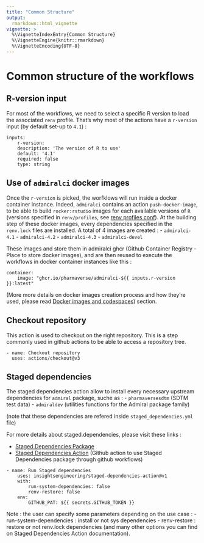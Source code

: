 ```yaml
---
title: "Common Structure"
output: 
  rmarkdown::html_vignette
vignette: >
  %\VignetteIndexEntry{Common Structure}
  %\VignetteEngine{knitr::rmarkdown}
  %\VignetteEncoding{UTF-8}
---
```


# Common structure of the workflows

## R-version input

For most of the workflows, we need to select a specific R version to load the associated `renv` profile.
That's why most of the actions have a `r-version` input (by default set-up to `4.1`) :

```
inputs:
    r-version:
    description: 'The version of R to use'
    default: '4.1'
    required: false
    type: string
```

## Use of `admiralci` docker images

Once the `r-version` is picked, the worfklows will run inside a docker container instance. Indeed, `admiralci` contains an action `push-docker-image`, to be able to build `rocker:rstudio` images
for each available versions of `R` (versions specified in `renv/profiles`, see [renv profiles conf](get_started.html#renv-profiles-configuration-handling-several-r-versions)). 
At the building step of these docker images, every dependencies specified in the `renv.lock` files are installed.
A total of 4 images are created :
- `admiralci-4.1`
- `admiralci-4.2`
- `admiralci-4.3`
- `admiralci-devel`

These images and store them in admiralci ghcr (Github Container Registry - Place to store docker images), and are then reused to execute the workflows in docker container instances like this :

```
container:
    image: "ghcr.io/pharmaverse/admiralci-${{ inputs.r-version }}:latest"
```

(More more details on docker images creation process and how they're used, please read [Docker images and codespaces](docker_and_codespaces.html)) section.

## Checkout repository

This action is used to checkout on the right repository. This is a step commonly used in github actions to be able to access a repository tree.

```
- name: Checkout repository
  uses: actions/checkout@v3
```

## Staged dependencies

The staged dependencies action allow to install every necessary upstream dependencies for `admiral` package, suche as :
- `pharmaversesdtm` (SDTM test data)
- `admiraldev` (utilities functions for the Admiral package family)

(note that these dependencies are refered inside `staged_dependencies.yml` file)

For more details about staged.dependencies, please visit these links :

- [Staged Dependencies Package](https://github.com/openpharma/staged.dependencies)
- [Staged Dependencies Action](https://github.com/insightsengineering/staged-dependencies-action) (Github action to use Staged Dependencies package through github workflows)

```
- name: Run Staged dependencies
    uses: insightsengineering/staged-dependencies-action@v1
    with:
        run-system-dependencies: false
        renv-restore: false
    env:
        GITHUB_PAT: ${{ secrets.GITHUB_TOKEN }}
```

Note : the user can specify some parameters depending on the use case :
- run-system-dependencies : install or not sys dependencies
- renv-restore : restore or not renv.lock dependencies
(and many other options you can find on Staged Dependencies Action documentation).